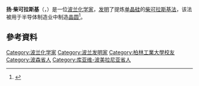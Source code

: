 {{Infobox scientist
| name = Jan Czochralski
| image = Jan Czochralski.jpg
| birth_date = {{birth date|1885|10|23|df=y}}
| birth_place = [[波森省|波森省]][[纳克沃县|纳克沃县]][[克齊尼亞|克齊尼亞]]
| death_date = {{death date and age|df=yes|1953|4|22|1885|10|23}}
| death_place = [[波茲南|波茲南]]
| nationality = [[波蘭|波蘭]]
| citizenship = 波蘭與德國
| field = [[化學|化學]]，[[冶金學|冶金學]]
| work_institutions = [[華沙理工大學|華沙理工大學]]
| alma_mater = 柏林夏洛滕堡工學院（現在的[[柏林工業大學|柏林工業大學]]）
| known_for  = [[柴可拉斯基法|柴可拉斯基法]]
| spouse = Marguerite Haase
}}
'''扬·柴可拉斯基'''（{{lang-pl|Jan Czochralski}}，{{bd|1885年|10月23日|1953年|4月22日}}）是一位[[波兰|波兰]][[化学家|化学家]]，[[发明|发明]]了提炼[[单晶硅|单晶硅]]的[[柴可拉斯基法|柴可拉斯基法]]，该法被用于半导体制造业中制造[[晶圆|晶圆]]<ref>{{Cite web|url=http://www.ndl.narl.org.tw/docs/publication/21_4/pdf/E1.pdf|title=矽的美麗世界|accessdate=2015-09-18|publisher=[[國家奈米元件實驗室|國家奈米元件實驗室]]|archive-date=2016-03-05|archive-url=https://web.archive.org/web/20160305000526/http://www.ndl.narl.org.tw/docs/publication/21_4/pdf/E1.pdf|dead-url=no}}</ref>。

==參考資料==
<references />
{{波兰人物小作品}}
{{化学家小作品}}

{{Authority control}}
{{DEFAULTSORT: Czochralski, Jan}}
[[Category:波兰化学家|Category:波兰化学家]]
[[Category:波兰发明家|Category:波兰发明家]]
[[Category:柏林工業大學校友|Category:柏林工業大學校友]]
[[Category:波森省人|Category:波森省人]]
[[Category:库亚维-波美拉尼亚省人|Category:库亚维-波美拉尼亚省人]]